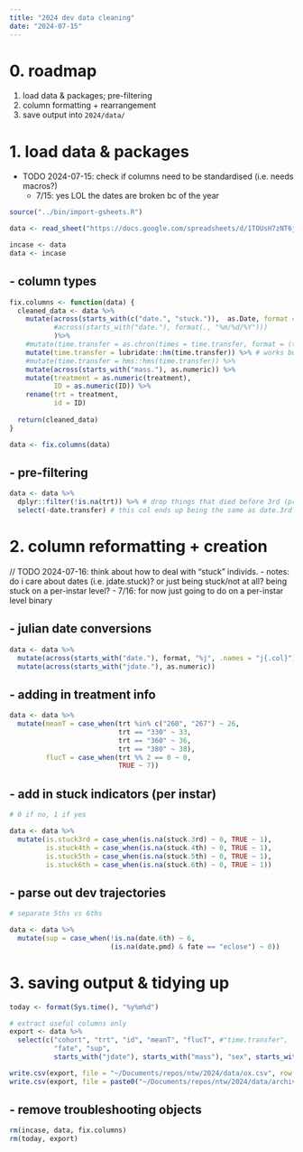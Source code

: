 ```yaml
---
title: "2024 dev data cleaning"
date: "2024-07-15"
---
```


# 0. roadmap

1. load data & packages; pre-filtering
2. column formatting + rearrangement
3. save output into `2024/data/`

# 1. load data & packages

- TODO 2024-07-15: check if columns need to be standardised (i.e. needs macros?)
  - 7/15: yes LOL the dates are broken bc of the year

```r
source("../bin/import-gsheets.R")

data <- read_sheet("https://docs.google.com/spreadsheets/d/1TOUsH7zNT6jF7SltYsD_8pK5tI7yR-Gqx-kDrodmJ00/edit?gid=1256964024", sheet = "ox str", col_types = "c")

incase <- data
data <- incase
```

## - column types

```r
fix.columns <- function(data) {
  cleaned_data <- data %>%
    mutate(across(starts_with(c("date.", "stuck.")),  as.Date, format = "%m/%d"),
           #across(starts_with("date."), format(., "%m/%d/%Y"))) 
           )%>%
    #mutate(time.transfer = as.chron(times = time.transfer, format = (times = "%H:%M"))) %>% # doesnt work
    mutate(time.transfer = lubridate::hm(time.transfer)) %>% # works but dont want ymd...
    #mutate(time.transfer = hms::hms(time.transfer)) %>%
    mutate(across(starts_with("mass."), as.numeric)) %>%
    mutate(treatment = as.numeric(treatment),
           ID = as.numeric(ID)) %>%
    rename(trt = treatment,
           id = ID)
  
  return(cleaned_data)
}

data <- fix.columns(data)
```

## - pre-filtering

```r
data <- data %>%
  dplyr::filter(!is.na(trt)) %>% # drop things that died before 3rd (pre trt assignment)
  select(-date.transfer) # this col ends up being the same as date.3rd so dropping
```


# 2. column reformatting + creation

// TODO 2024-07-16: think about how to deal with "stuck" individs. 
  - notes: do i care about dates (i.e. jdate.stuck)? or just being stuck/not at all? being stuck on a per-instar level?
  - 7/16: for now just going to do on a per-instar level binary

## - julian date conversions

```r
data <- data %>%
  mutate(across(starts_with("date."), format, "%j", .names = "j{.col}")) %>%
  mutate(across(starts_with("jdate."), as.numeric))
```

## - adding in treatment info

```r
data <- data %>%
  mutate(meanT = case_when(trt %in% c("260", "267") ~ 26,
                           trt == "330" ~ 33,
                           trt == "360" ~ 36,
                           trt == "380" ~ 38),
         flucT = case_when(trt %% 2 == 0 ~ 0,
                           TRUE ~ 7))
```

## - add in stuck indicators (per instar)

```r
# 0 if no, 1 if yes

data <- data %>%
  mutate(is.stuck3rd = case_when(is.na(stuck.3rd) ~ 0, TRUE ~ 1),
         is.stuck4th = case_when(is.na(stuck.4th) ~ 0, TRUE ~ 1),
         is.stuck5th = case_when(is.na(stuck.5th) ~ 0, TRUE ~ 1),
         is.stuck6th = case_when(is.na(stuck.6th) ~ 0, TRUE ~ 1))

```


## - parse out dev trajectories

```r
# separate 5ths vs 6ths

data <- data %>%
  mutate(sup = case_when(!is.na(date.6th) ~ 6,
                         (is.na(date.pmd) & fate == "eclose") ~ 0))

```


# 3. saving output & tidying up

```r
today <- format(Sys.time(), "%y%m%d")

# extract useful columns only
export <- data %>%
  select(c("cohort", "trt", "id", "meanT", "flucT", #"time.transfer", 
           "fate", "sup", 
           starts_with("jdate"), starts_with("mass"), "sex", starts_with("is.stuck"))) #%>% View()

write.csv(export, file = "~/Documents/repos/ntw/2024/data/ox.csv", row.names = FALSE)
write.csv(export, file = paste0("~/Documents/repos/ntw/2024/data/archive/", today, "_ox.csv" ), row.names = FALSE)

```

## - remove troubleshooting objects

```r
rm(incase, data, fix.columns)
rm(today, export)
```



